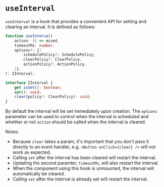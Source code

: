 

<Meta of={UseIntervalStories} />

# `useInterval`

`useInterval` is a hook that provides a convenient API for setting and clearing
an interval. It is defined as follows:

```ts
function useInterval(
    action: () => mixed,
    timeoutMs: number,
    options?: {|
        schedulePolicy?: SchedulePolicy,
        clearPolicy?: ClearPolicy,
        actionPolicy?: ActionPolicy,
    |},
): IInterval;

interface IInterval {
    get isSet(): boolean;
    set(): void;
    clear(policy?: ClearPolicy): void;
}
```

By default the interval will be set immediately upon creation. The `options` parameter can
be used to control when the interval is scheduled and whether or not `action` should be
called when the interval is cleared.

Notes:

* Because `clear` takes a param, it's important that you don't pass it directly to an event handler,
  e.g. `<Button onClick={clear} />` will not work as expected.
* Calling `set` after the interval has been cleared will restart the interval.
* Updating the second paramter, `timeoutMs`, will also restart the interval.
* When the component using this hook is unmounted, the interval will automatically be cleared.
* Calling `set` after the interval is already set will restart the interval.

<Canvas sourceState="shown" of={UseIntervalStories.Immediately} />

<Canvas sourceState="shown" of={UseIntervalStories.OnDemandAndResolveOnClear} />
